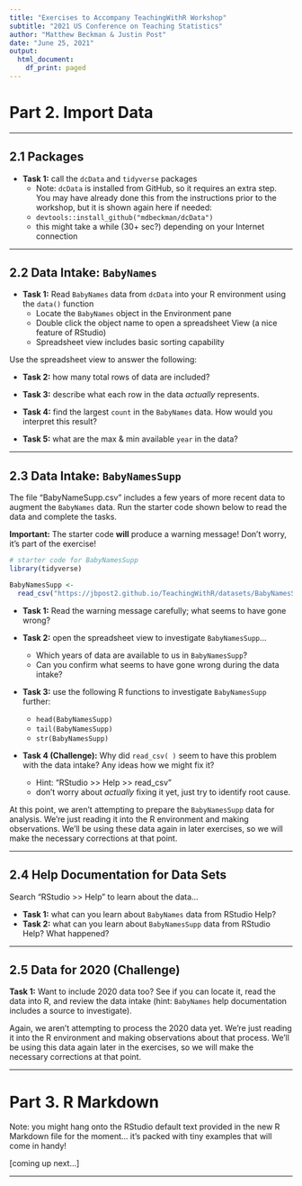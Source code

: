 ```yaml
---
title: "Exercises to Accompany TeachingWithR Workshop"
subtitle: "2021 US Conference on Teaching Statistics"
author: "Matthew Beckman & Justin Post"
date: "June 25, 2021"
output:
  html_document:
    df_print: paged
---
```



# Part 2. Import Data

<hr>

## 2.1 Packages

- **Task 1:** call the `dcData` and `tidyverse` packages   
    - Note: `dcData` is installed from GitHub, so it requires an extra step.  You may have already done this from the instructions prior to the workshop, but it is shown again here if needed:
    - `devtools::install_github("mdbeckman/dcData")`
    - this might take a while (30+ sec?) depending on your Internet connection

<hr>

## 2.2 Data Intake: `BabyNames`

- **Task 1:** Read `BabyNames` data from `dcData` into your R environment using the `data()` function   
    - Locate the `BabyNames` object in the Environment pane  
    - Double click the object name to open a spreadsheet View (a nice feature of RStudio)  
    - Spreadsheet view includes basic sorting capability  

Use the spreadsheet view to answer the following:  

- **Task 2:** how many total rows of data are included?  

- **Task 3:** describe what each row in the data *actually* represents.

- **Task 4:** find the largest `count` in the `BabyNames` data.  How would you interpret this result?

- **Task 5:** what are the max & min available `year` in the data?

<hr>

## 2.3 Data Intake: `BabyNamesSupp` 

The file "BabyNameSupp.csv" includes a few years of more recent data to augment the `BabyNames` data. Run the starter code shown below to read the data and complete the tasks.  

**Important:** The starter code **will** produce a warning message!  Don't worry, it's part of the exercise!


```r
# starter code for BabyNamesSupp 
library(tidyverse)

BabyNamesSupp <- 
  read_csv("https://jbpost2.github.io/TeachingWithR/datasets/BabyNamesSupp.csv")
```


- **Task 1:** Read the warning message carefully; what seems to have gone wrong?

- **Task 2:** open the spreadsheet view to investigate `BabyNamesSupp`... 
    - Which years of data are available to us in `BabyNamesSupp`?
    - Can you confirm what seems to have gone wrong during the data intake?

- **Task 3:** use the following R functions to investigate `BabyNamesSupp` further:
    - `head(BabyNamesSupp)`
    - `tail(BabyNamesSupp)`
    - `str(BabyNamesSupp)`


- **Task 4 (Challenge):** Why did `read_csv( )` seem to have this problem with the data intake? Any ideas how we might fix it?
    - Hint: "RStudio >> Help >> read_csv" 
    - don't worry about *actually* fixing it yet, just try to identify root cause.

At this point, we aren't attempting to prepare the `BabyNamesSupp` data for analysis.  We're just reading it into the R environment and making observations.  We'll be using these data again in later exercises, so we will make the necessary corrections at that point.


<hr>

## 2.4 Help Documentation for Data Sets

Search "RStudio >> Help" to learn about the data...

- **Task 1:** what can you learn about `BabyNames` data from RStudio Help?
- **Task 2:** what can you learn about `BabyNamesSupp` data from RStudio Help?  What happened?

<hr>

## 2.5 Data for 2020 (Challenge)

**Task 1:** Want to include 2020 data too?  See if you can locate it, read the data into R, and review the data intake (hint: `BabyNames` help documentation includes a source to investigate).

Again, we aren't attempting to process the 2020 data yet.  We're just reading it into the R environment and making observations about that process.  We'll be using this data again later in the exercises, so we will make the necessary corrections at that point.

<hr>

# Part 3. R Markdown 

Note: you might hang onto the RStudio default text provided in the new R Markdown file for the moment... it's packed with tiny examples that will come in handy!

[coming up next...]

<hr>